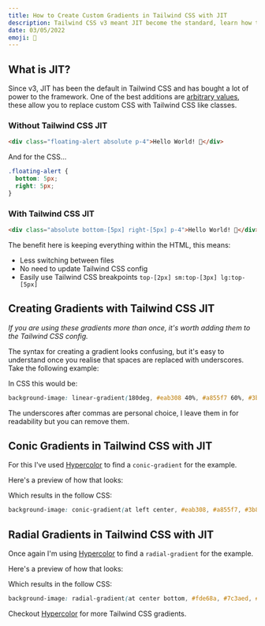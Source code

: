 ```yaml
---
title: How to Create Custom Gradients in Tailwind CSS with JIT
description: Tailwind CSS v3 meant JIT become the standard, learn how to use JIT to create custom gradients in Tailwind CSS without any custom CSS.
date: 03/05/2022
emoji: 🎨
---
```


## What is JIT?

Since v3, JIT has been the default in Tailwind CSS and has bought a lot of power to the framework. One of the best additions are [arbitrary values](https://tailwindcss.com/docs/adding-custom-styles#using-arbitrary-values), these allow you to replace custom CSS with Tailwind CSS like classes.

### Without Tailwind CSS JIT

```html
<div class="floating-alert absolute p-4">Hello World! 👋</div>
```

And for the CSS...

```css
.floating-alert {
  bottom: 5px;
  right: 5px;
}
```

### With Tailwind CSS JIT

```html
<div class="absolute bottom-[5px] right-[5px] p-4">Hello World! 👋</div>
```

The benefit here is keeping everything within the HTML, this means:

- Less switching between files
- No need to update Tailwind CSS config
- Easily use Tailwind CSS breakpoints `top-[2px] sm:top-[3px] lg:top-[5px]`

## Creating Gradients with Tailwind CSS JIT

_If you are using these gradients more than once, it's worth adding them to the Tailwind CSS config._

The syntax for creating a gradient looks confusing, but it's easy to understand once you realise that spaces are replaced with underscores. Take the following example:

<Preview
  previewId="jit-basic-gradient"
  previewTitle="JIT Basic Gradient Example"
/>

In CSS this would be:

```css
background-image: linear-gradient(180deg, #eab308 40%, #a855f7 60%, #3b82f6);
```

The underscores after commas are personal choice, I leave them in for readability but you can remove them.

## Conic Gradients in Tailwind CSS with JIT

For this I've used [Hypercolor](https://hypercolor.dev) to find a `conic-gradient` for the example.

Here's a preview of how that looks:

<Preview
  previewId="jit-conic-gradient"
  previewTitle="JIT Conic Gradient Example"
/>

Which results in the follow CSS:

```css
background-image: conic-gradient(at left center, #eab308, #a855f7, #3b82f6);
```

## Radial Gradients in Tailwind CSS with JIT

Once again I'm using [Hypercolor](https://hypercolor.dev) to find a `radial-gradient` for the example.

Here's a preview of how that looks:

<Preview
  previewId="jit-radial-gradient"
  previewTitle="JIT Radial Gradient Example"
/>

Which results in the follow CSS:

```css
background-image: radial-gradient(at center bottom, #fde68a, #7c3aed, #0c4a6e);
```

Checkout [Hypercolor](https://hypercolor.dev) for more Tailwind CSS gradients.
